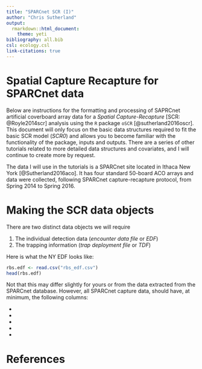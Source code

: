 ```yaml
---
title: "SPARCnet SCR (I)"
author: "Chris Sutherland"
output:
  rmarkdown::html_document:
    theme: yeti
bibliography: all.bib
csl: ecology.csl
link-citations: true
---
```


# Spatial Capture Recapture for SPARCnet data

Below are instructions for the formatting and processing of SAPRCnet artificial coverboard array data for a *Spatial Capture-Recapture* [SCR: @Royle2014scr] analysis using the `R` package `oSCR` [@sutherland2016oscr]. This document will only focus on the basic data structures required to fit the basic SCR model (*SCR0*) and allows you to become familiar with the functionality of the package, inputs and outputs. There are a series of other tutorials related to more detailed data structures and covariates, and I will continue to create more by request. 

The data I will use in the tutorials is a SPARCnet site located in Ithaca New York [@Sutherland2016aco]. It has four standard 50-board ACO arrays and data were collected, following SPARCnet capture-recapture protocol, from Spring 2014 to Spring 2016.

# Making the SCR data objects

There are two distinct data objects we will require

1. The individual detection data (*encounter data file* or *EDF*)
2. The trapping information (*trap deployment file* or *TDF*)

Here is what the NY EDF looks like: 

```r
rbs.edf <- read.csv("rbs_edf.csv")
head(rbs.edf)
```



Not that this may differ slightly for yours or from the data extracted from the SPARCnet database. However, all SPARCnet capture data, should have, at minimum, the following columns:

- 
- 
- 
- 
- 

# References
